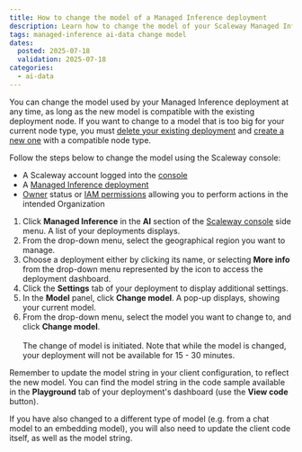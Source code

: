 ```yaml
---
title: How to change the model of a Managed Inference deployment
description: Learn how to change the model of your Scaleway Managed Inference deployment in just a few easy clicks.
tags: managed-inference ai-data change model
dates:
  posted: 2025-07-18
  validation: 2025-07-18
categories:
  - ai-data
---
```



You can change the model used by your Managed Inference deployment at any time, as long as the new model is compatible with the existing deployment node. If you want to change to a model that is too big for your current node type, you must [delete your existing deployment](/managed-inference/how-to/delete-deployment/) and [create a new one](/managed-inference/how-to/create-deployment/) with a compatible node type.

Follow the steps below to change the model using the Scaleway console:

<Requirements />

  - A Scaleway account logged into the [console](https://account.scaleway.com/?service=elements)
  - A [Managed Inference deployment](/managed-inference/quickstart/)
  - [Owner](/iam/concepts/#owner) status or [IAM permissions](/iam/concepts/#permission) allowing you to perform actions in the intended Organization

1. Click **Managed Inference** in the **AI** section of the [Scaleway console](https://account.scaleway.com/?service=elements) side menu. A list of your deployments displays.
2. From the drop-down menu, select the geographical region you want to manage.
3. Choose a deployment either by clicking its name, or selecting **More info** from the drop-down menu represented by the icon <Icon name="more" /> to access the deployment dashboard.
4. Click the **Settings** tab of your deployment to display additional settings.
5. In the **Model** panel, click **Change model**. 
    A pop-up displays, showing your current model.
6. From the drop-down menu, select the model you want to change to, and click **Change model**.
    <br/> <br/>
    The change of model is initiated. Note that while the model is changed, your deployment will not be available for 15 - 30 minutes.

Remember to update the model string in your client configuration, to reflect the new model. You can find the model string in the code sample available in the **Playground** tab of your deployment's dashboard (use the **View code** button). 

If you have also changed to a different type of model (e.g. from a chat model to an embedding model), you will also need to update the client code itself, as well as the model string.